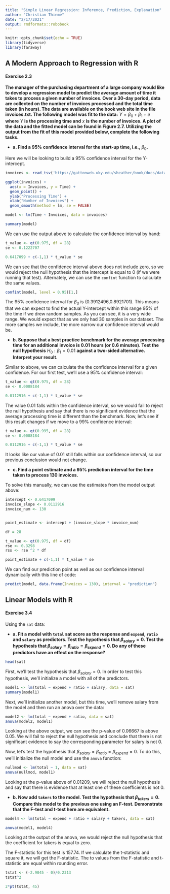 ```yaml
---
title: "Simple Linear Regression: Inference, Prediction, Explanation"
author: "Christian Thieme"
date: "2/17/2021"
output: rmdformats::robobook
---
```


```r
knitr::opts_chunk$set(echo = TRUE)
library(tidyverse)
library(faraway)
```

## A Modern Approach to Regression with R

#### **Exercise 2.3**

**The manager of the purchasing department of a large company would like to develop a regression model to predict the average amount of time it takes to process a given number of invoices. Over a 30-day period, data are collected on the number of invoices processed and the total time taken (in hours). The data are available on the book web site in the file invoices.txt. The following model was fit to the data:** $Y=\beta_{0}+\beta_{1}+e$ **where** $Y$ **is the processing time and** $x$ **is the number of invoices. A plot of the data and the fitted model can be found in Figure 2.7. Utilizing the output from the fit of this model provided below, complete the following tasks.**

*   **a. Find a 95% confidence interval for the start-up time, i.e.,** $\beta_{0}$**.**

Here we will be looking to build a 95% confidence interval for the Y-intercept. 

```r
invoices <- read_tsv('https://gattonweb.uky.edu/sheather/book/docs/datasets/invoices.txt')
```

```r
ggplot(invoices) + 
  aes(x = Invoices, y = Time) + 
  geom_point() + 
  ylab("Processing Time") + 
  xlab("Number of Invoices") + 
  geom_smooth(method = lm, se = FALSE)
```
```r
model <- lm(Time ~ Invoices, data = invoices)

summary(model)
```
We can use the output above to calculate the confidence interval by hand: 

```r
t_value <- qt(0.975, df = 28)
se <- 0.1222707

0.6417099 + c(-1,1) * t_value * se
```
We can see that the confidence interval above does not include zero, so we would reject the null hypothesis that the intercept is equal to 0 (if we were running that test). Alternately, we can use the `confint` function to calculate the same values. 

```r
confint(model, level = 0.95)[1,]
```
The 95% confidence interval for $\beta_{0}$ is (0.3912496,0.8921701). This means that we can expect to find the actual Y-intercept within this range 95% of the time if we drew random samples. As you can see, it is a very wide range. We would expect that as we only had 30 samples in our dataset. The more samples we include, the more narrow our confidence interval would be. 

* **b. Suppose that a best practice benchmark for the average processing time for an additional invoice is 0.01 hours (or 0.6 minutes). Test the null hypothesis** $H_{0}:\beta_{1}=0.01$ **against a two-sided alternative. Interpret your result.** 

Similar to above, we can calculate the the confidence interval for a given confidence. For our first test, we'll use a 95% confidence interval: 

```r
t_value <- qt(0.975, df = 28)
se <- 0.0008184

0.0112916 + c(-1,1) * t_value * se
```
The value 0.01 falls within the confidence interval, so we would fail to reject the null hypothesis and say that there is no significant evidence that the average processing time is different than the benchmark. Now, let's see if this result changes if we move to a 99% confidence interval:

```r
t_value <- qt(0.995, df = 28)
se <- 0.0008184

0.0112916 + c(-1,1) * t_value * se
```
It looks like our value of 0.01 still falls within our confidence interval, so our previous conclusion would not change. 

* **c. Find a point estimate and a 95% prediction interval for the time taken to process 130 invoices.**

To solve this manually, we can use the estimates from the model output above: 

```r
intercept <- 0.6417099
invoice_slope <- 0.0112916
invoice_num <- 130


point_estimate <- intercept + (invoice_slope * invoice_num)

df = 28

t_value <- qt(0.975, df = df)
rse <- 0.3298
rss <- rse ^2 * df

point_estimate + c(-1,1) * t_value * se
```
We can find our prediction point as well as our confidence interval dynamically with this line of code: 
```r
predict(model, data.frame(Invoices = 130), interval = "prediction")
```
## Linear Models with R

#### **Exercise 3.4**

Using the `sat` data:

* **a. Fit a model with `total` sat score as the response and `expend`, `ratio` and `salary` as predictors. Test the hypothesis that $\beta_{salary}=0$. Test the hypothesis that $\beta_{salary}=\beta_{ratio}=\beta_{expend}=0$. Do any of these predictors have an effect on the response?** 

```r
head(sat)
```

First, we'll test the hypothesis that $\beta_{salary}=0$. In order to test this hypothesis, we'll initialize a model with all of the predictors. 

```r
model1 <- lm(total ~ expend + ratio + salary, data = sat)
summary(model1)
```
Next, we'll initialize another model, but this time, we'll remove salary from the model and then run an anova over the data:

```r
model2 <- lm(total ~ expend + ratio, data = sat)
anova(model2, model1)
```
Looking at the above output, we can see the p-value of 0.06667 is above 0.05. We will fail to reject the null hypothesis and conclude that there is not significant evidence to say the corresponding parameter for salary is not 0. 

Now, let's test the hypothesis that $\beta_{salary}=\beta_{ratio}=\beta_{expend}=0$. To do this, we'll initialize the null model and use the `anova` function:

```r
nullmod <- lm(total ~ 1, data = sat)
anova(nullmod, model1)
```
Looking at the p-value above of 0.01209, we will reject the null hypothesis and say that there is evidence that at least one of these coefficients is not 0. 

* **b. Now add `takers` to the model. Test the hypothesis that $\beta_{takers}=0$. Compare this model to the previous one using an F-test. Demonstrate that the F-test and t-test here are equivalent.**  

```r
model4 <- lm(total ~ expend + ratio + salary + takers, data = sat)

anova(model1, model4)

```
Looking at the output of the anova, we would reject the null hypothesis that the coefficient for takers is equal to zero. 

The F-statistic for this test is 157.74. If we calculate the t-statistic and square it, we will get the F-statistic. The to values from the F-statistic and t-statistic are equal within rounding error. 

```r
tstat <- (-2.9045 - 0)/0.2313
tstat^2
```
```r
2*pt(tstat, 45)
```






